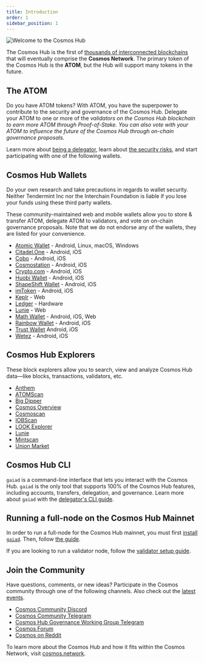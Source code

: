 ```yaml
---
title: Introduction
order: 1
sidebar_position: 1
---
```



![Welcome to the Cosmos Hub](images/cosmos-hub-image.jpg)

The Cosmos Hub is the first of [thousands of interconnected blockchains](https://cosmos.network) that will eventually comprise the **Cosmos Network**. The primary token of the Cosmos Hub is the **ATOM**, but the Hub will support many tokens in the future.

## The ATOM

Do you have ATOM tokens? With ATOM, you have the superpower to contribute to the security and governance of the Cosmos Hub. Delegate your ATOM to one or more of the <Var children={currentParams.staking.MaxValidators} /> validators on the Cosmos Hub blockchain to earn more ATOM through Proof-of-Stake. You can also vote with your ATOM to influence the future of the Cosmos Hub through on-chain governance proposals.

Learn more about [being a delegator](../delegators/delegator-faq.md), learn about [the security risks](../delegators/delegator-security.md), and start participating with one of the following wallets.

## Cosmos Hub Wallets

<div class="theme-doc-version-banner alert alert--warning margin-bottom--md" role="alert">
Do your own research and take precautions in regards to wallet security. Neither Tendermint Inc nor the Interchain Foundation is liable if you lose your funds using these third party wallets.
</div>

These community-maintained web and mobile wallets allow you to store & transfer ATOM, delegate ATOM to validators, and vote on on-chain governance proposals. Note that we do not endorse any of the wallets, they are listed for your convenience.

* [Atomic Wallet](https://atomicwallet.io/) - Android, Linux, macOS, Windows
* [Citadel.One](https://citadel.one/#mobile) - Android, iOS
* [Cobo](https://cobo.com/) - Android, iOS
* [Cosmostation](https://www.cosmostation.io/) - Android, iOS
* [Crypto.com](https://crypto.com/) - Android, iOS
* [Huobi Wallet](https://www.huobiwallet.com/) - Android, iOS
* [ShapeShift Wallet](https://app.shapeshift.com/) - Android, iOS
* [imToken](https://token.im/) - Android, iOS
* [Keplr](https://wallet.keplr.app) - Web
* [Ledger](https://www.ledger.com/cosmos-wallet) - Hardware
* [Lunie](https://lunie.io) - Web
* [Math Wallet](https://www.mathwallet.org/en/) - Android, iOS, Web
* [Rainbow Wallet](https://www.rainbow.one) - Android, iOS
* [Trust Wallet](https://trustwallet.com/) Android, iOS
* [Wetez](https://www.wetez.io/pc/homepage) - Android, iOS

## Cosmos Hub Explorers

These block explorers allow you to search, view and analyze Cosmos Hub data&mdash;like blocks, transactions, validators, etc.

* [Anthem](https://anthem.chorus.one)
* [ATOMScan](https://atomscan.com)
* [Big Dipper](https://cosmos.bigdipper.live)
* [Cosmos Overview](https://genesislab.net)
* [Cosmoscan](https://cosmoscan.net/)
* [IOBScan](https://cosmoshub.iobscan.io/)
* [LOOK Explorer](https://cosmos.ping.pub)
* [Lunie](https://lunie.io)
* [Mintscan](https://mintscan.io)
* [Union Market](https://union.market/token/cosmos)

## Cosmos Hub CLI

`gaiad` is a command-line interface that lets you interact with the Cosmos Hub. `gaiad` is the only tool that supports 100% of the Cosmos Hub features, including accounts, transfers, delegation, and governance. Learn more about `gaiad` with the [delegator's CLI guide](../delegators/delegator-guide-cli.md).

## Running a full-node on the Cosmos Hub Mainnet

In order to run a full-node for the Cosmos Hub mainnet, you must first [install `gaiad`](../getting-started/installation.md). Then, follow [the guide](../hub-tutorials/join-mainnet.md).

If you are looking to run a validator node, follow the [validator setup guide](../validators/validator-setup.md).

## Join the Community

Have questions, comments, or new ideas? Participate in the Cosmos community through one of the following channels. Also check out the [latest events](https://cosmos.network/community).

* [Cosmos Community Discord](https://discord.gg/cosmosnetwork)
* [Cosmos Community Telegram](https://t.me/cosmosproject)
* [Cosmos Hub Governance Working Group Telegram](https://t.me/hubgov)
* [Cosmos Forum](https://forum.cosmos.network)
* [Cosmos on Reddit](https://reddit.com/r/cosmosnetwork)

To learn more about the Cosmos Hub and how it fits within the Cosmos Network, visit [cosmos.network](https://cosmos.network).
